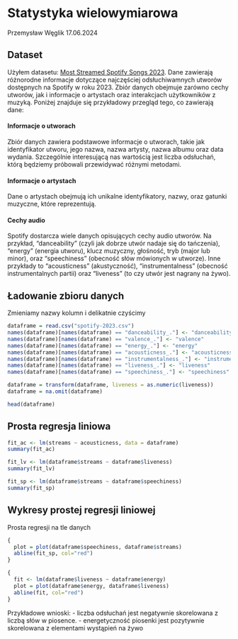 # Statystyka wielowymiarowa

Przemysław Węglik
17.06.2024

## Dataset

Użyłem datasetu: [Most Streamed Spotify Songs 2023](https://www.kaggle.com/datasets/nelgiriyewithana/top-spotify-songs-2023).
Dane zawierają różnorodne informacje dotyczące najczęściej odsłuchiwamnych utworów dostępnych na Spotify w roku 2023. Zbiór danych obejmuje zarówno cechy utworów, jak i informacje o artystach oraz interakcjach użytkowników z muzyką. Poniżej znajduje się przykładowy przegląd tego, co zawierają dane:

#### Informacje o utworach

Zbiór danych zawiera podstawowe informacje o utworach, takie jak identyfikator utworu, jego nazwa, nazwa artysty, nazwa albumu oraz data wydania. Szczególnie interesującą nas wartością jest liczba odsłuchań, którą będziemy próbowali przewidywać różnymi metodami.

#### Informacje o artystach

Dane o artystach obejmują ich unikalne identyfikatory, nazwy, oraz gatunki muzyczne, które reprezentują.

#### Cechy audio

Spotify dostarcza wiele danych opisujących cechy audio utworów. Na przykład, "danceability" (czyli jak dobrze utwór nadaje się do tańczenia), "energy" (energia utworu), klucz muzyczny, głośność, tryb (major lub minor), oraz "speechiness" (obecność słów mówionych w utworze). Inne przykłady to "acousticness" (akustyczność), "instrumentalness" (obecność instrumentalnych partii) oraz "liveness" (to czy utwór jest nagrany na żywo).

## Ładowanie zbioru danych
Zmieniamy nazwy kolumn i delikatnie czyścimy 

```r
dataframe = read.csv("spotify-2023.csv")
names(dataframe)[names(dataframe) == "danceability_."] <- "danceability"
names(dataframe)[names(dataframe) == "valence_."] <- "valence"
names(dataframe)[names(dataframe) == "energy_."] <- "energy"
names(dataframe)[names(dataframe) == "acousticness_."] <- "acousticness"
names(dataframe)[names(dataframe) == "instrumentalness_."] <- "instrumentalness"
names(dataframe)[names(dataframe) == "liveness_."] <- "liveness"
names(dataframe)[names(dataframe) == "speechiness_."] <- "speechiness"

dataframe = transform(dataframe, liveness = as.numeric(liveness))
dataframe = na.omit(dataframe)

head(dataframe)
```

## Prosta regresja liniowa

```r
fit_ac <- lm(streams ~ acousticness, data = dataframe)
summary(fit_ac)
```

```r
fit_lv <- lm(dataframe$streams ~ dataframe$liveness)
summary(fit_lv)
```

```r
fit_sp <- lm(dataframe$streams ~ dataframe$speechiness)
summary(fit_sp)
```

## Wykresy prostej regresji liniowej

Prosta regresji na tle danych

```r
{
  plot = plot(dataframe$speechiness, dataframe$streams)
  abline(fit_sp, col="red")
}
```

```r
{
  fit <- lm(dataframe$liveness ~ dataframe$energy)
  plot = plot(dataframe$energy, dataframe$liveness)
  abline(fit, col="red")
}
```

Przykładowe wnioski: - liczba odsłuchań jest negatywnie skorelowana z liczbą słów w piosence. - energetyczność piosenki jest pozytywnie skorelowana z elementami wystąpień na żywo